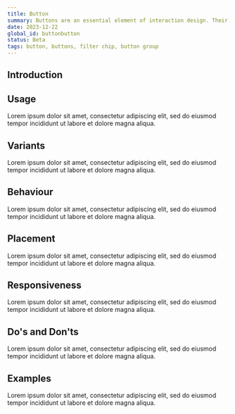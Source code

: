 ```yaml
---
title: Button
summary: Buttons are an essential element of interaction design. Their primary role is to help people take actions quickly.
date: 2023-12-22
global_id: buttonbutton
status: Beta
tags: button, buttons, filter chip, button group
---
```


## Introduction

<Playground component="button" story-id="1" />

## Usage
Lorem ipsum dolor sit amet, consectetur adipiscing elit, sed do eiusmod tempor incididunt ut labore et dolore magna aliqua.

## Variants
Lorem ipsum dolor sit amet, consectetur adipiscing elit, sed do eiusmod tempor incididunt ut labore et dolore magna aliqua.

## Behaviour
Lorem ipsum dolor sit amet, consectetur adipiscing elit, sed do eiusmod tempor incididunt ut labore et dolore magna aliqua.

## Placement
Lorem ipsum dolor sit amet, consectetur adipiscing elit, sed do eiusmod tempor incididunt ut labore et dolore magna aliqua.

## Responsiveness
Lorem ipsum dolor sit amet, consectetur adipiscing elit, sed do eiusmod tempor incididunt ut labore et dolore magna aliqua.

## Do's and Don'ts
Lorem ipsum dolor sit amet, consectetur adipiscing elit, sed do eiusmod tempor incididunt ut labore et dolore magna aliqua.

## Examples
Lorem ipsum dolor sit amet, consectetur adipiscing elit, sed do eiusmod tempor incididunt ut labore et dolore magna aliqua.
